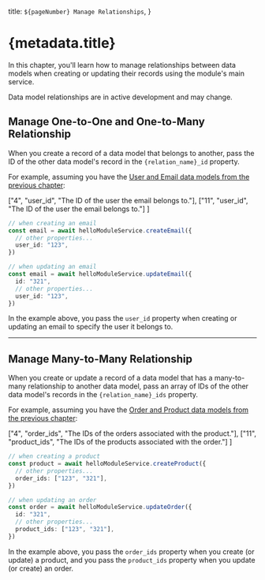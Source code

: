   title: `${pageNumber} Manage Relationships`,
}

# {metadata.title}

In this chapter, you'll learn how to manage relationships between data models when creating or updating their records using the module's main service.

<Note type="soon" title="Important">

Data model relationships are in active development and may change.

</Note>

## Manage One-to-One and One-to-Many Relationship

When you create a record of a data model that belongs to another, pass the ID of the other data model's record in the `{relation_name}_id` property.

For example, assuming you have the [User and Email data models from the previous chapter](../relationships/page.mdx#one-to-one-relationship):

  ["4", "user_id", "The ID of the user the email belongs to."],
  ["11", "user_id", "The ID of the user the email belongs to."]
]

```ts highlights={belongsHighlights}
// when creating an email
const email = await helloModuleService.createEmail({
  // other properties...
  user_id: "123",
})

// when updating an email
const email = await helloModuleService.updateEmail({
  id: "321",
  // other properties...
  user_id: "123",
})
```

In the example above, you pass the `user_id` property when creating or updating an email to specify the user it belongs to.

---

## Manage Many-to-Many Relationship

When you create or update a record of a data model that has a many-to-many relationship to another data model, pass an array of IDs of the other data model's records in the `{relation_name}_ids` property.

For example, assuming you have the [Order and Product data models from the previous chapter](../relationships/page.mdx#many-to-many-relationship):

  ["4", "order_ids", "The IDs of the orders associated with the product."],
  ["11", "product_ids", "The IDs of the products associated with the order."]
]

```ts highlights={manyHighlights}
// when creating a product
const product = await helloModuleService.createProduct({
  // other properties...
  order_ids: ["123", "321"],
})

// when updating an order
const order = await helloModuleService.updateOrder({
  id: "321",
  // other properties...
  product_ids: ["123", "321"],
})
```

In the example above, you pass the `order_ids` property when you create (or update) a product, and you pass the `product_ids` property when you update (or create) an order.
